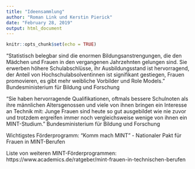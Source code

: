 ```yaml
---
title: "Ideensammlung"
author: "Roman Link und Kerstin Pierick"
date: "February 28, 2019"
output: html_document
---
```


```r
knitr::opts_chunk$set(echo = TRUE)
```

"Statistisch belegbar sind die enormen Bildungsanstrengungen, die den Mädchen und Frauen in den vergangenen Jahrzehnten gelungen sind. Sie erwerben höhere Schulabschlüsse, ihr Ausbildungsstand ist hervorragend, der Anteil von Hochschulabsolventinnen ist signifikant gestiegen, Frauen promovieren, es gibt mehr weibliche Vorbilder und Role Models." Bundesministerium für Bildung und Forschung

"Sie haben hervorragende Qualifikationen, oftmals bessere Schulnoten als ihre männlichen Altersgenossen und viele von ihnen bringen ein Interesse an Technik mit: Junge Frauen sind heute so gut ausgebildet wie nie zuvor und trotzdem ergreifen immer noch vergleichsweise wenige von ihnen ein MINT-Studium." Bundesministerium für Bildung und Forschung

Wichtigstes Förderprogramm: "Komm mach MINT" - Nationaler Pakt für Frauen in MINT-Berufen

Liste von weiteren MINT-Förderprogrammen:
https://www.academics.de/ratgeber/mint-frauen-in-technischen-berufen